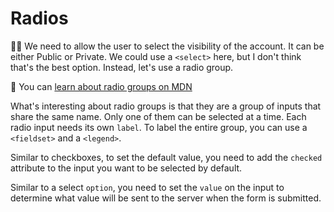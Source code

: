 # Radios

👨‍💼 We need to allow the user to select the visibility of the account. It can be
either Public or Private. We could use a `<select>` here, but I don't think
that's the best option. Instead, let's use a radio group.

📜 You can [learn about radio groups on MDN](https://developer.mozilla.org/en-US/docs/Web/HTML/Element/input/radio)

What's interesting about radio groups is that they are a group of inputs that
share the same name. Only one of them can be selected at a time. Each radio
input needs its own `label`. To label the entire group, you can use a
`<fieldset>` and a `<legend>`.

Similar to checkboxes, to set the default value, you need to add the `checked`
attribute to the input you want to be selected by default.

Similar to a select `option`, you need to set the `value` on the input to
determine what value will be sent to the server when the form is submitted.
